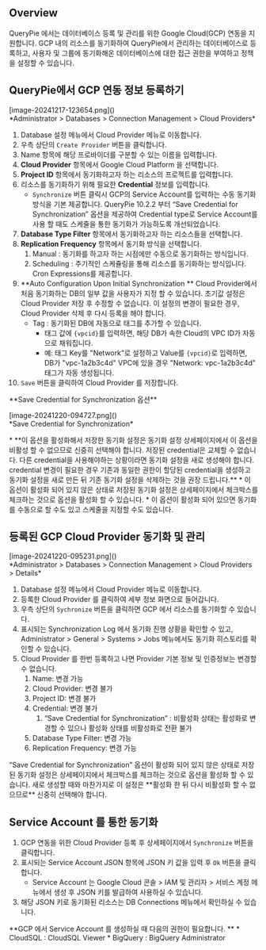 
## Overview
QueryPie 에서는 데이터베이스 등록 및 관리를 위한 Google Cloud(GCP) 연동을 지원합니다. GCP 내의 리소스를 동기화하여 QueryPie에서 관리하는 데이터베이스로 등록하고, 사용자 및 그룹에 동기화해온 데이터베이스에 대한 접근 권한을 부여하고 정책을 설정할 수 있습니다.

## QueryPie에서 GCP 연동 정보 등록하기
<p align="center">
<div>[image-20241217-123654.png]()</div>
*Administrator &gt; Databases &gt; Connection Management &gt; Cloud Providers*
</p>

1. Database 설정 메뉴에서 Cloud Provider 메뉴로 이동합니다.
2. 우측 상단의 `Create Provider` 버튼을 클릭합니다.
3. Name 항목에 해당 프로바이더를 구분할 수 있는 이름을 입력합니다.
4. **Cloud Provider**  항목에서 Google Cloud Platform 을 선택합니다.
5. **Project ID**  항목에서 동기화하고자 하는 리소스의 프로젝트를 입력합니다.
6. 리소스를 동기화하기 위해 필요한  **Credential**  정보를 입력합니다.
    * `Synchronize` 버튼 클릭시 GCP의 Service Account를 입력하는 수동 동기화 방식을 기본 제공합니다.  QueryPie 10.2.2 부터 “Save Credential for Synchronization” 옵션을 제공하여 Credential type로 Service Account를 사용 할 때도 스케줄을 통한 동기화가 가능하도록 개선되었습니다.
7. **Database Type Filter**  항목에서 동기화하고자 하는 리소스들을 선택합니다.
8. **Replication Frequency**  항목에서 동기화 방식을 선택합니다.
    1. Manual : 동기화를 하고자 하는 시점에만 수동으로 동기화하는 방식입니다.
    2. Scheduling : 주기적인 스케쥴링을 통해 리소스를 동기화하는 방식입니다. Cron Expressions를 제공합니다.
9. **Auto Configuration Upon Initial Synchronization ** Cloud Provider에서 처음 동기화하는 DB의 일부 값을 사용자가 지정 할 수 있습니다. 초기값 설정은 Cloud Provider 저장 후 수정할 수 없습니다. 이 설정의 변경이 필요한 경우, Cloud Provider 삭제 후 다시 등록을 해야 합니다.
    * Tag : 동기화된 DB에 자동으로 태그를 추가할 수 있습니다.
        * 태그 값에 `{vpcid}`를 입력하면, 해당 DB가 속한 Cloud의 VPC ID가 자동으로 채워집니다.
        * 예: 태그 Key를 "Network"로 설정하고 Value를 `{vpcid}`로 입력하면, DB가 "vpc-1a2b3c4d" VPC에 있을 경우 "Network: vpc-1a2b3c4d" 태그가 자동 생성됩니다.
10. `Save` 버튼을 클릭하여 Cloud Provider 를 저장합니다.

<Callout type="important">
**Save Credential for Synchronization 옵션** 
<p align="center">
<div>[image-20241220-094727.png]()</div>
*Save Credential for Synchronization*
</p>
* **이 옵션을 활성화해서 저장한 동기화 설정은 동기화 설정 상세페이지에서 이 옵션을 비활성 할 수 없으므로 신중히 선택해야 합니다. 저장된 credential은 교체할 수 없습니다. 다른 credential을 사용해야하는 상황이라면 동기화 설정을 새로 생성해야 합니다. credential 변경이 필요한 경우 기존과 동일한 권한이 할당된 credential을 생성하고 동기화 설정을 새로 만든 뒤 기존 동기화 설정을 삭제하는 것을 권장 드립니다.**
* 이 옵션이 활성화 되어 있지 않은 상태로 저장된 동기화 설정은 상세페이지에서 체크박스를 체크하는 것으로 옵션을 활성화 할 수 있습니다.
* 이 옵션이 활성화 되어 있으면 동기화를 수동으로 할 수도 있고 스케줄을 지정할 수도 있습니다.
</Callout>

## 등록된 GCP Cloud Provider 동기화 및 관리
<p align="center">
<div>[image-20241220-095231.png]()</div>
*Administrator &gt; Databases &gt; Connection Management &gt; Cloud Providers &gt; Details*
</p>

1. Database 설정 메뉴에서 Cloud Provider 메뉴로 이동합니다.
2. 등록한 Cloud Provider 를 클릭하여 세부 정보 화면으로 들어갑니다.
3. 우측 상단의 `Sychronize` 버튼을 클릭하면 GCP 에서 리소스를 동기화할 수 있습니다.
4. 표시되는 Synchronization Log 에서 동기화 진행 상황을 확인할 수 있고, Administrator &gt; General &gt; Systems &gt; Jobs 메뉴에서도 동기화 히스토리를 확인할 수 있습니다.
5. Cloud Provider 를 한번 등록하고 나면 Provider 기본 정보 및 인증정보는 변경할 수 없습니다.
    1. Name: 변경 가능
    2. Cloud Provider: 변경 불가
    3. Project ID: 변경 불가
    4. Credential: 변경 불가
        1. “Save Credential for Synchronization” : 비활성화 상태는 활성화로 변경할 수 있으나 활성화 상태를 비활성화로 전환 불가
    5. Database Type Filter: 변경 가능
    6. Replication Frequency: 변경 가능

<Callout type="important">
“Save Credential for Synchronization” 옵션이 활성화 되어 있지 않은 상태로 저장된 동기화 설정은 상세페이지에서 체크박스를 체크하는 것으로 옵션을 활성화 할 수 있습니다. 새로 생성할 때와 마찬가지로 이 설정은 **활성화 한 뒤 다시 비활성화 할 수 없으므로** 신중히 선택해야 합니다. 
</Callout>

## Service Account 를 통한 동기화
1. GCP 연동을 위한 Cloud Provider 등록 후 상세페이지에서 `Synchronize` 버튼을 클릭합니다.
2. 표시되는 Service Account JSON 항목에 JSON 키 값을 입력 후 `Ok` 버튼을 클릭합니다.
    * Service Account 는 Google Cloud 콘솔 &gt; IAM 및 관리자 &gt; 서비스 계정 메뉴에서 생성 후 JSON 키를 발급하여 사용하실 수 있습니다.
3. 해당 JSON 키로 동기화된 리소스는 DB Connections 메뉴에서 확인하실 수 있습니다.

<Callout type="info">
**GCP 에서 Service Account 를 생성하실 때 다음의 권한이 필요합니다. ** 
* CloudSQL : CloudSQL Viewer
* BigQuery : BigQuery Administrator
</Callout>


